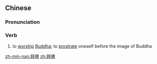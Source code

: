 ==Chinese==
{{zh-forms}}

===Pronunciation===
{{zh-pron
|m=bàifó
|c=baai3 fat6
|h=pfs=pai-fu̍t
|mn=pài-hu̍t/pài-pu̍t
|cat=v
}}

===Verb===
{{zh-verb}}

# to [[worship]] [[Buddha]]; to [[prostrate]] oneself before the image of Buddha

[[zh-min-nan:拜佛]]
[[zh:拜佛]]